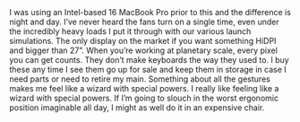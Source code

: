 <SectionUses title="Workstation">
  <UsesItem title="16” MacBook Pro, M1 Max, 64GB RAM (2021)">
    I was using an Intel-based 16 MacBook Pro prior to this and the difference
    is night and day. I’ve never heard the fans turn on a single time, even
    under the incredibly heavy loads I put it through with our various launch
    simulations.
  </UsesItem>
  <UsesItem title="Apple Pro Display XDR (Standard Glass)">
    The only display on the market if you want something HiDPI and bigger than
    27”. When you’re working at planetary scale, every pixel you can get counts.
  </UsesItem>
  <UsesItem title="IBM Model M SSK Industrial Keyboard">
    They don’t make keyboards the way they used to. I buy these any time I see
    them go up for sale and keep them in storage in case I need parts or need to
    retire my main.
  </UsesItem>
  <UsesItem title="Apple Magic Trackpad">
    Something about all the gestures makes me feel like a wizard with special
    powers. I really like feeling like a wizard with special powers.
  </UsesItem>
  <UsesItem title="Herman Miller Aeron Chair">
    If I’m going to slouch in the worst ergonomic position imaginable all day, I
    might as well do it in an expensive chair.
  </UsesItem>
</SectionUses>
